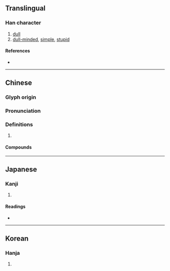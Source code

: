 {{character info/new}}
{{also|呆}}
==Translingual==

===Han character===
{{Han char|rn=94|rad=犬|as=10|sn=13|four=23134|canj=UTIK|ids=⿰豈犬}}

# [[dull]]
# [[dull-minded]], [[simple]], [[stupid]]

====References====
* {{Han ref|kx=0716.340|dkj=20599|dj=1128.190|hdz=21361.100|uh=7343|ud=29507|bh=E2CA|bd=58058}}

----

==Chinese==
{{zh-forms}}

===Glyph origin===
{{Han etym}}

===Pronunciation===
{{zh-pron
|m=dāi,ái
|c=daai1,ngoi4
|mn=tai
|mc=y
|oc=y
|cat=
}}

===Definitions===
{{zh-hanzi}}

# {{rfdef|zh}}

====Compounds====
{{zh-der|大獃|好獃|獃串了皮|獃事|獃人|獃子|獃性|獃想|獃憨獃|獃根|獃根子|獃氣|獃滯|獃獃的|獃痴|獃磕磕|獃等|獃著臉|獃話|獃頭獃腦|痴獃|發獃|賣獃|賣痴獃|阿獃}}

----

==Japanese==

===Kanji===
{{ja-kanji|grade=|rs=犬10}}

# {{defn|lang=ja|sort=犬10}}

====Readings====
* {{ja-readings|on=[[がい]] (gai)|kun=[[おろか]] (oroka)|nanori=}}

----

==Korean==

===Hanja===
{{ko-hanja|hangeul=애|eumhun=|rv=ae|mr=ae|y=ay}}

# {{defn|lang=ko|sort=犬10}}